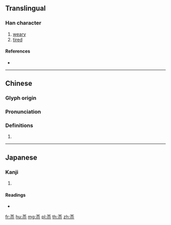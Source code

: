 {{character info/new}}
{{also|茶|荼}}
==Translingual==

===Han character===
{{Han char|rn=140|rad=艸|as=05|sn=11|four=44908|canj=TOF}}

# [[weary]]
# [[tired]]

====References====
* {{Han ref|kx=1025.050|dkj=30818|dj=1484.120|hdz=53194.040|uh=82F6|ud=33526|bh=D07C|bd=53372}}

----

==Chinese==
{{zh-forms}}

===Glyph origin===
{{Han etym}}

===Pronunciation===
{{zh-pron
|m=niè
|c=nip6
|mc=y
|oc=y
|cat=
}}

===Definitions===
{{zh-hanzi}}

# {{rfdef|zh}}

----

==Japanese==

===Kanji===
{{ja-kanji|grade=|rs=艸05}}

# {{defn|lang=ja|sort=艸05}}

====Readings====
* {{ja-readings|on=[[でつ]] (detsu), [[ねち]] (nechi), [[じょう]] (jō), [[にょう]] (nyō)|kun=[[つかれる]] (tsukareru)|nanori=}}

[[fr:苶]]
[[hu:苶]]
[[mg:苶]]
[[pl:苶]]
[[th:苶]]
[[zh:苶]]